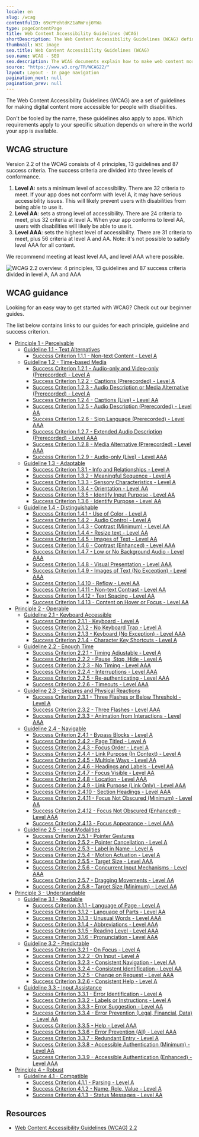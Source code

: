 ```yaml
---
locale: en
slug: /wcag
contentfulID: 69cPPehtdKZ1aMmFoj0YWa
type: pageContentPage
title: Web Content Accessibility Guidelines (WCAG)
shortDescription: The Web Content Accessibility Guidelines (WCAG) defines how to make content more accessible to people with disabilities.
thumbnail: W3C image
seo.title: Web Content Accessibility Guidelines (WCAG)
seo.name: WCAG - SEO
seo.description: The WCAG documents explain how to make web content more accessible to people with disabilities.
source: "https://www.w3.org/TR/WCAG22/"
layout: Layout - In page navigation
pagination_next: null
pagination_prev: null
---
```


The Web Content Accessibility Guidelines (WCAG) are a set of guidelines for making digital content more accessible for people with disabilities. 

Don't be fooled by the name, these guidelines also apply to apps. Which requirements apply to your specific situation depends on where in the world your app is available. 

<LinkList title="List of international standards" isHighlighted={true}>
  <LinkListItem url="/en/guidelines/en-301-549" title="EN 301 549 overview" pageTitle="EN 301 549" shortDescription="EN 301 549 is the European standard which describes requirements which apps must meet in order to be accessible." icon="/img/light/eu-flag.svg" iconAlt="The flag of the European Union "/>
  <LinkListItem url="/en/guidelines/section-508" title="Section 508 overview" pageTitle="Section 508" shortDescription="Section 508 requires United States federal agencies to make their apps accessible for everyone." icon="/img/light/us-flag.svg" iconAlt="The flag of the United States of America"/>
</LinkList>

## WCAG structure

Version 2.2 of the WCAG consists of 4 principles, 13 guidelines and 87 success criteria. The success criteria are divided into three levels of conformance.

1. **Level A:** sets a minimum level of accessibility. There are 32 criteria to meet. If your app does not conform with level A, it may have serious accessibility issues. This will likely prevent users with disabilities from being able to use it.
2. **Level AA**: sets a strong level of accessibility. There are 24 criteria to meet, plus 32 criteria at level A. When your app conforms to level AA, users with disabilities will likely be able to use it.
3. **Level AAA**: sets the highest level of accessibility. There are 31 criteria to meet, plus 56 criteria at level A and AA. Note: it's not possible to satisfy level AAA for all content.

We recommend meeting at least level AA, and level AAA where possible.

<Image src="/img/light/WCAG 2.2 - EN - Light.svg" dark="/img/dark/WCAG 2.2 - EN - Dark.svg" alt="WCAG 2.2 overview: 4 principles, 13 guidelines and 87 success criteria divided in level A, AA and AAA"/>

## WCAG guidance

Looking for an easy way to get started with WCAG? Check out our beginner guides.

<LinkList title="WCAG Beginners Link List" isHighlighted={true}>
  <LinkListItem url="/en/guidelines/wcag-beginners-guide" title="WCAG Beginners' Guide" pageTitle="WCAG Beginners' Guide" shortDescription="New to WCAG? Start here." icon="/img/light/Ontwikkeling.svg" iconAlt="Development"/>
  <LinkListItem url="/en/guidelines/beginnersguide-accessibility-testing" title="Beginners' Guide to Accessibility Testing" pageTitle="Beginners' Guide to Accessibility Testing" shortDescription="Test whether your app is accessible yourself." icon="/img/light/features.svg" iconAlt="Features icon"/>
  <LinkListItem url="/en/handbook" title="App accessibility handbook" pageTitle="App accessibility handbook" shortDescription="Our handbook is designed to learn the basic principles of app accessibility in straightforward way. " icon="/img/light/handbook.svg" iconAlt="Handbook icon"/>
</LinkList>

The list below contains links to our guides for each principle, guideline and success criterion.

- [Principle 1 - Perceivable](/en/guidelines/wcag/principle-1)
   - [Guideline 1.1 - Text Alternatives](/en/guidelines/wcag/guideline-1-1)
      - [Success Criterion 1.1.1 - Non-text Content - Level A](/en/guidelines/wcag/success-criterion-1-1-1)
   - [Guideline 1.2 - Time-based Media](/en/guidelines/wcag/guideline-1-2)
      - [Success Criterion 1.2.1 - Audio-only and Video-only (Prerecorded) - Level A](/en/guidelines/wcag/success-criterion-1-2-1)
      - [Success Criterion 1.2.2 - Captions (Prerecorded) - Level A](/en/guidelines/wcag/success-criterion-1-2-2)
      - [Success Criterion 1.2.3 - Audio Description or Media Alternative (Prerecorded) - Level A](/en/guidelines/wcag/success-criterion-1-2-3)
      - [Success Criterion 1.2.4 - Captions (Live) - Level AA](/en/guidelines/wcag/success-criterion-1-2-4)
      - [Success Criterion 1.2.5 - Audio Description (Prerecorded) - Level AA](/en/guidelines/wcag/success-criterion-1-2-5)
      - [Success Criterion 1.2.6 - Sign Language (Prerecorded) - Level AAA](/en/guidelines/wcag/success-criterion-1-2-6)
      - [Success Criterion 1.2.7 - Extended Audio Description (Prerecorded) - Level AAA](/en/guidelines/wcag/success-criterion-1-2-7)
      - [Success Criterion 1.2.8 - Media Alternative (Prerecorded) - Level AAA](/en/guidelines/wcag/success-criterion-1-2-8)
      - [Success Criterion 1.2.9 - Audio-only (Live) - Level AAA](/en/guidelines/wcag/success-criterion-1-2-9)
   - [Guideline 1.3 - Adaptable](/en/guidelines/wcag/guideline-1-3)
      - [Success Criterion 1.3.1 - Info and Relationships - Level A](/en/guidelines/wcag/success-criterion-1-3-1)
      - [Success Criterion 1.3.2 - Meaningful Sequence - Level A](/en/guidelines/wcag/success-criterion-1-3-2)
      - [Success Criterion 1.3.3 - Sensory Characteristics - Level A](/en/guidelines/wcag/success-criterion-1-3-3)
      - [Success Criterion 1.3.4 - Orientation - Level AA](/en/guidelines/wcag/success-criterion-1-3-4)
      - [Success Criterion 1.3.5 - Identify Input Purpose - Level AA](/en/guidelines/wcag/success-criterion-1-3-5)
      - [Success Criterion 1.3.6 - Identify Purpose - Level AA](/en/guidelines/wcag/success-criterion-1-3-6)
   - [Guideline 1.4 - Distinguishable](/en/guidelines/wcag/guideline-1-4)
      - [Success Criterion 1.4.1 - Use of Color - Level A](/en/guidelines/wcag/success-criterion-1-4-1)
      - [Success Criterion 1.4.2 - Audio Control - Level A](/en/guidelines/wcag/success-criterion-1-4-2)
      - [Success Criterion 1.4.3 - Contrast (Minimum) - Level AA](/en/guidelines/wcag/success-criterion-1-4-3)
      - [Success Criterion 1.4.4 - Resize text - Level AA](/en/guidelines/wcag/success-criterion-1-4-4)
      - [Success Criterion 1.4.5 - Images of Text - Level AA](/en/guidelines/wcag/success-criterion-1-4-5)
      - [Success Criterion 1.4.6 - Contrast (Enhanced) - Level AAA](/en/guidelines/wcag/success-criterion-1-4-6)
      - [Success Criterion 1.4.7 - Low or No Background Audio - Level AAA](/en/guidelines/wcag/success-criterion-1-4-7)
      - [Success Criterion 1.4.8 - Visual Presentation - Level AAA](/en/guidelines/wcag/success-criterion-1-4-8)
      - [Success Criterion 1.4.9 - Images of Text (No Exception) - Level AAA](/en/guidelines/wcag/success-criterion-1-4-9)
      - [Success Criterion 1.4.10 - Reflow - Level AA](/en/guidelines/wcag/success-criterion-1-4-10)
      - [Success Criterion 1.4.11 - Non-text Contrast - Level AA](/en/guidelines/wcag/success-criterion-1-4-11)
      - [Success Criterion 1.4.12 - Text Spacing - Level AA](/en/guidelines/wcag/success-criterion-1-4-12)
      - [Success Criterion 1.4.13 - Content on Hover or Focus - Level AA](/en/guidelines/wcag/success-criterion-1-4-13)
- [Principle 2 - Operable](/en/guidelines/wcag/principle-2)
   - [Guideline 2.1 - Keyboard Accessible](/en/guidelines/wcag/guideline-2-1)
      - [Success Criterion 2.1.1 - Keyboard - Level A](/en/guidelines/wcag/success-criterion-2-1-1)
      - [Success Criterion 2.1.2 - No Keyboard Trap - Level A](/en/guidelines/wcag/success-criterion-2-1-2)
      - [Success Criterion 2.1.3 - Keyboard (No Exception) - Level AAA](/en/guidelines/wcag/success-criterion-2-1-3)
      - [Success Criterion 2.1.4 - Character Key Shortcuts - Level A](/en/guidelines/wcag/success-criterion-2-1-4)
   - [Guideline 2.2 - Enough Time](/en/guidelines/wcag/guideline-2-2)
      - [Success Criterion 2.2.1 - Timing Adjustable - Level A](/en/guidelines/wcag/success-criterion-2-2-1)
      - [Success Criterion 2.2.2 - Pause, Stop, Hide - Level A](/en/guidelines/wcag/success-criterion-2-2-2)
      - [Success Criterion 2.2.3 - No Timing - Level AAA](/en/guidelines/wcag/success-criterion-2-2-3)
      - [Success Criterion 2.2.4 - Interruptions - Level AAA](/en/guidelines/wcag/success-criterion-2-2-4)
      - [Success Criterion 2.2.5 - Re-authenticating - Level AAA](/en/guidelines/wcag/success-criterion-2-2-5)
      - [Success Criterion 2.2.6 - Timeouts - Level AAA](/en/guidelines/wcag/success-criterion-2-2-6)
   - [Guideline 2.3 - Seizures and Physical Reactions](/en/guidelines/wcag/guideline-2-3)
      - [Success Criterion 2.3.1 - Three Flashes or Below Threshold - Level A](/en/guidelines/wcag/success-criterion-2-3-1)
      - [Success Criterion 2.3.2 - Three Flashes - Level AAA](/en/guidelines/wcag/success-criterion-2-3-2)
      - [Success Criterion 2.3.3 - Animation from Interactions - Level AAA](/en/guidelines/wcag/success-criterion-2-3-3)
   - [Guideline 2.4 - Navigable](/en/guidelines/wcag/guideline-2-4)
      - [Success Criterion 2.4.1 - Bypass Blocks - Level A](/en/guidelines/wcag/success-criterion-2-4-1)
      - [Success Criterion 2.4.2 - Page Titled - Level A](/en/guidelines/wcag/success-criterion-2-4-2)
      - [Success Criterion 2.4.3 - Focus Order - Level A](/en/guidelines/wcag/success-criterion-2-4-3)
      - [Success Criterion 2.4.4 - Link Purpose (In Context) - Level A](/en/guidelines/wcag/success-criterion-2-4-4)
      - [Success Criterion 2.4.5 - Multiple Ways - Level AA](/en/guidelines/wcag/success-criterion-2-4-5)
      - [Success Criterion 2.4.6 - Headings and Labels - Level AA](/en/guidelines/wcag/success-criterion-2-4-6)
      - [Success Criterion 2.4.7 - Focus Visible - Level AA](/en/guidelines/wcag/success-criterion-2-4-7)
      - [Success Criterion 2.4.8 - Location - Level AAA](/en/guidelines/wcag/success-criterion-2-4-8)
      - [Success Criterion 2.4.9 - Link Purpose (Link Only) - Level AAA](/en/guidelines/wcag/success-criterion-2-4-9)
      - [Success Criterion 2.4.10 - Section Headings - Level AAA](/en/guidelines/wcag/success-criterion-2-4-10)
      - [Success Criterion 2.4.11 - Focus Not Obscured (Minimum) - Level AA](/en/guidelines/wcag/success-criterion-2-4-11)
      - [Success Criterion 2.4.12 - Focus Not Obscured (Enhanced) - Level AAA](/en/guidelines/wcag/success-criterion-2-4-12)
      - [Success Criterion 2.4.13 - Focus Appearance - Level AAA](/en/guidelines/wcag/success-criterion-2-4-13)
   - [Guideline 2.5 - Input Modalities](/en/guidelines/wcag/guideline-2-5)
      - [Success Criterion 2.5.1 - Pointer Gestures](/en/guidelines/wcag/success-criterion-2-5-1)
      - [Success Criterion 2.5.2 - Pointer Cancellation - Level A](/en/guidelines/wcag/success-criterion-2-5-2)
      - [Success Criterion 2.5.3 - Label in Name - Level A](/en/guidelines/wcag/success-criterion-2-5-3)
      - [Success Criterion 2.5.4 - Motion Actuation - Level A](/en/guidelines/wcag/success-criterion-2-5-4)
      - [Success Criterion 2.5.5 - Target Size - Level AAA](/en/guidelines/wcag/success-criterion-2-5-5)
      - [Success Criterion 2.5.6 - Concurrent Input Mechanisms - Level AAA](/en/guidelines/wcag/success-criterion-2-5-6)
      - [Success Criterion 2.5.7 - Dragging Movements - Level AA](/en/guidelines/wcag/success-criterion-2-5-7)
      - [Success Criterion 2.5.8 - Target Size (Minimum) - Level AA](/en/guidelines/wcag/success-criterion-2-5-8)
- [Principle 3 - Understandable](/en/guidelines/wcag/principle-3)
   - [Guideline 3.1 - Readable](/en/guidelines/wcag/guideline-3-1)
      - [Success Criterion 3.1.1 - Language of Page - Level A](/en/guidelines/wcag/success-criterion-3-1-1)
      - [Success Criterion 3.1.2 - Language of Parts - Level AA](/en/guidelines/wcag/success-criterion-3-1-2)
      - [Success Criterion 3.1.3 - Unusual Words - Level AAA](/en/guidelines/wcag/success-criterion-3-1-3)
      - [Success Criterion 3.1.4 - Abbreviations - Level AAA](/en/guidelines/wcag/success-criterion-3-1-4)
      - [Success Criterion 3.1.5 - Reading Level - Level AAA](/en/guidelines/wcag/success-criterion-3-1-5)
      - [Success Criterion 3.1.6 - Pronunciation - Level AAA](/en/guidelines/wcag/success-criterion-3-1-6)
   - [Guideline 3.2 - Predictable](/en/guidelines/wcag/guideline-3-2)
      - [Success Criterion 3.2.1 - On Focus - Level A](/en/guidelines/wcag/success-criterion-3-2-1)
      - [Success Criterion 3.2.2 - On Input - Level A](/en/guidelines/wcag/success-criterion-3-2-2)
      - [Success Criterion 3.2.3 - Consistent Navigation - Level AA](/en/guidelines/wcag/success-criterion-3-2-3)
      - [Success Criterion 3.2.4 - Consistent Identification - Level AA](/en/guidelines/wcag/success-criterion-3-2-4)
      - [Success Criterion 3.2.5 - Change on Request - Level AAA](/en/guidelines/wcag/success-criterion-3-2-5)
      - [Success Criterion 3.2.6 - Consistent Help - Level A](/en/guidelines/wcag/success-criterion-3-2-6)
   - [Guideline 3.3 - Input Assistance](/en/guidelines/wcag/guideline-3-3)
      - [Success Criterion 3.3.1 - Error Identification - Level A](/en/guidelines/wcag/success-criterion-3-3-1)
      - [Success Criterion 3.3.2 - Labels or Instructions - Level A](/en/guidelines/wcag/success-criterion-3-3-2)
      - [Success Criterion 3.3.3 - Error Suggestion - Level AA](/en/guidelines/wcag/success-criterion-3-3-3)
      - [Success Criterion 3.3.4 - Error Prevention (Legal, Financial, Data) - Level AA](/en/guidelines/wcag/success-criterion-3-3-4)
      - [Success Criterion 3.3.5 - Help - Level AAA](/en/guidelines/wcag/success-criterion-3-3-5)
      - [Success Criterion 3.3.6 - Error Prevention (All) - Level AAA](/en/guidelines/wcag/success-criterion-3-3-6)
      - [Success Criterion 3.3.7 - Redundant Entry - Level A](/en/guidelines/wcag/success-criterion-3-3-7)
      - [Success Criterion 3.3.8 - Accessible Authentication (Minimum) - Level AA](/en/guidelines/wcag/success-criterion-3-3-8)
      - [Success Criterion 3.3.9 - Accessible Authentication (Enhanced) - Level AAA](/en/guidelines/wcag/success-criterion-3-3-9)
- [Principle 4 - Robust](/en/guidelines/wcag/principle-4)
   - [Guideline 4.1 - Compatible](/en/guidelines/wcag/guideline-4-1)
      - [Success Criterion 4.1.1 - Parsing - Level A](/en/guidelines/wcag/success-criterion-4-1-1)
      - [Success Criterion 4.1.2 - Name, Role, Value - Level A](/en/guidelines/wcag/success-criterion-4-1-2)
      - [Success Criterion 4.1.3 - Status Messages - Level AA](/en/guidelines/wcag/success-criterion-4-1-3)

## Resources

- [Web Content Accessibility Guidelines (WCAG) 2.2](https://www.w3.org/TR/WCAG22/)